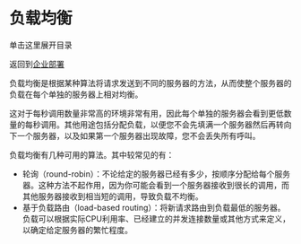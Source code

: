 # 负载均衡

单击这里展开目录

返回到[企业部署](./index.mdx#about)

负载均衡是根据某种算法将请求发送到不同的服务器的方法，从而使整个服务器的负载在每个单独的服务器上相对均衡。

这对于每秒调用数量非常高的环境非常有用，因此每个单独的服务器会看到更低数量的每秒调用。其他用途包括分配负载，以便您不会先填满一个服务器然后再转向下一个服务器，以及如果第一个服务器出现故障，您不会丢失所有呼叫。

负载均衡有几种可用的算法。其中较常见的有：

- 轮询（round-robin）：不论给定的服务器已经有多少，按顺序分配给每个服务器。这种方法不起作用，因为你可能会看到一个服务器接收到很长的调用，而其他服务器接收到相当短的调用，导致负载不均衡。
- 基于负载路由（load-based routing）：将新请求路由到负载最低的服务器。负载可以根据实际CPU利用率、已经建立的并发连接数量或其他方式来定义，以确定给定服务器的繁忙程度。